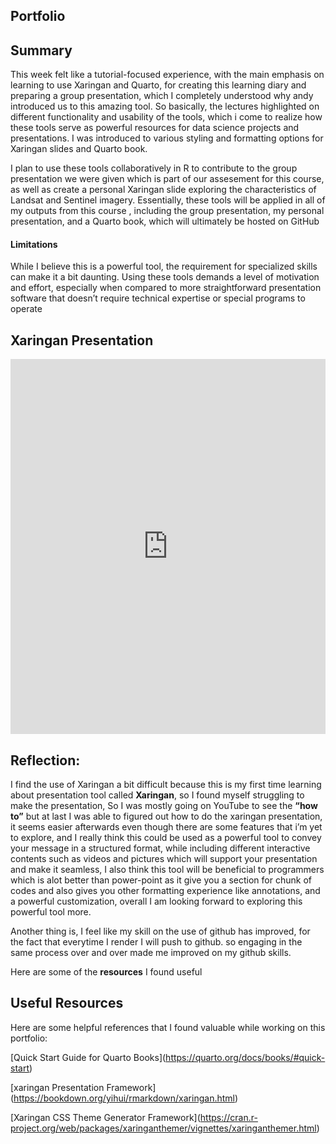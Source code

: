 ## Portfolio

## Summary

This week felt like a tutorial-focused experience, with the main emphasis on learning to use Xaringan and Quarto, for creating this learning diary and preparing a group presentation, which I completely understood why andy introduced us to this amazing tool. So basically, the lectures highlighted on different functionality and usability of the tools, which i come to realize how these tools serve as powerful resources for data science projects and presentations. I was introduced to various styling and formatting options for Xaringan slides and Quarto book.

I plan to use these tools collaboratively in R to contribute to the group presentation we were given which is part of our assesement for this course, as well as create a personal Xaringan slide exploring the characteristics of Landsat and Sentinel imagery. Essentially, these tools will be applied in all of my outputs from this course , including the group presentation, my personal presentation, and a Quarto book, which will ultimately be hosted on GitHub

#### **Limitations**

While I believe this is a powerful tool, the requirement for specialized skills can make it a bit daunting. Using these tools demands a level of motivation and effort, especially when compared to more straightforward presentation software that doesn't require technical expertise or special programs to operate

## Xaringan Presentation

<iframe src="https://idrisbaba.github.io/xaringan-presentation/#1" width="100%" height="600px" frameborder="0" allowfullscreen>

</iframe>

## Reflection:

I find the use of Xaringan a bit difficult because this is my first time learning about presentation tool called **Xaringan**, so I found myself struggling to make the presentation, So I was mostly going on YouTube to see the **"how to"** but at last I was able to figured out how to do the xaringan presentation, it seems easier afterwards even though there are some features that i'm yet to explore, and I really think this could be used as a powerful tool to convey your message in a structured format, while including different interactive contents such as videos and pictures which will support your presentation and make it seamless, I also think this tool will be beneficial to programmers which is alot better than power-point as it give you a section for chunk of codes and also gives you other formatting experience like annotations, and a powerful customization, overall I am looking forward to exploring this powerful tool more.

Another thing is, I feel like my skill on the use of github has improved, for the fact that everytime I render I will push to github. so engaging in the same process over and over made me improved on my github skills.

Here are some of the **resources** I found useful

## Useful Resources

Here are some helpful references that I found valuable while working on this portfolio:

\[Quick Start Guide for Quarto Books\](<https://quarto.org/docs/books/#quick-start>)

\[xaringan Presentation Framework\](<https://bookdown.org/yihui/rmarkdown/xaringan.html>)

\[Xaringan CSS Theme Generator Framework\](<https://cran.r-project.org/web/packages/xaringanthemer/vignettes/xaringanthemer.html>)
